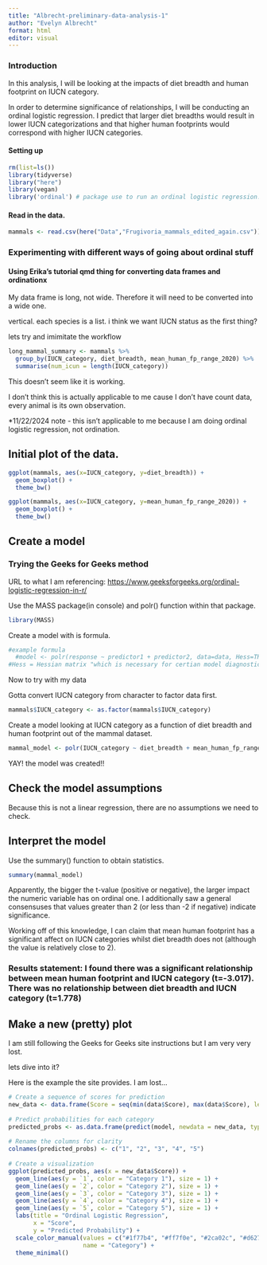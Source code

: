 ```yaml
---
title: "Albrecht-preliminary-data-analysis-1"
author: "Evelyn Albrecht"
format: html
editor: visual
---
```


### Introduction

In this analysis, I will be looking at the impacts of diet breadth and human footprint on IUCN category.

In order to determine significance of relationships, I will be conducting an ordinal logistic regression. I predict that larger diet breadths would result in lower IUCN categorizations and that higher human footprints would correspond with higher IUCN categories.

#### Setting up

```r
rm(list=ls())  
library(tidyverse) 
library("here")
library(vegan) 
library('ordinal') # package use to run an ordinal logistic regression. 
```

#### Read in the data.

```r
mammals <- read.csv(here("Data","Frugivoria_mammals_edited_again.csv"))
```

### Experimenting with different ways of going about ordinal stuff

#### Using Erika's tutorial qmd thing for converting data frames and ordinationx

My data frame is long, not wide. Therefore it will need to be converted into a wide one.

vertical. each species is a list. i think we want IUCN status as the first thing?

lets try and imimitate the workflow

```r
long_mammal_summary <- mammals %>%
  group_by(IUCN_category, diet_breadth, mean_human_fp_range_2020) %>%
  summarise(num_icun = length(IUCN_category))
```

This doesn't seem like it is working.

I don't think this is actually applicable to me cause I don't have count data, every animal is its own observation.

\*11/22/2024 note - this isn't applicable to me because I am doing ordinal logistic regression, not ordination.

## Initial plot of the data.

```r
ggplot(mammals, aes(x=IUCN_category, y=diet_breadth)) + 
  geom_boxplot() + 
  theme_bw()
```

```r
ggplot(mammals, aes(x=IUCN_category, y=mean_human_fp_range_2020)) + 
  geom_boxplot() + 
  theme_bw()
```

## Create a model

### Trying the Geeks for Geeks method

URL to what I am referencing: <https://www.geeksforgeeks.org/ordinal-logistic-regression-in-r/>

Use the MASS package(in console) and polr() function within that package.

```r
library(MASS)
```

Create a model with is formula.

```r
#example formula 
  #model <- polr(response ~ predictor1 + predictor2, data=data, Hess=TRUE)
#Hess = Hessian matrix "which is necessary for certian model diagnostics"
```

Now to try with my data

Gotta convert IUCN category from character to factor data first.

```r
mammals$IUCN_category <- as.factor(mammals$IUCN_category)
```

Create a model looking at IUCN category as a function of diet breadth and human footprint out of the mammal dataset.

```r
mammal_model <- polr(IUCN_category ~ diet_breadth + mean_human_fp_range_2020, data = mammals, Hess = TRUE)
```

YAY! the model was created!!

## Check the model assumptions

Because this is not a linear regression, there are no assumptions we need to check.

## Interpret the model

Use the summary() function to obtain statistics.

```r
summary(mammal_model)
```

Apparently, the bigger the t-value (positive or negative), the larger impact the numeric variable has on ordinal one. I additionally saw a general consensuses that values greater than 2 (or less than -2 if negative) indicate significance.

Working off of this knowledge, I can claim that mean human footprint has a significant affect on IUCN categories whilst diet breadth does not (although the value is relatively close to 2).

### Results statement: I found there was a significant relationship between mean human footprint and IUCN category (t=-3.017). There was no relationship between diet breadth and IUCN category (t=1.778)

## Make a new (pretty) plot

I am still following the Geeks for Geeks site instructions but I am very very lost.

lets dive into it?

Here is the example the site provides. I am lost...

```r
# Create a sequence of scores for prediction
new_data <- data.frame(Score = seq(min(data$Score), max(data$Score), length.out = 100))
 
# Predict probabilities for each category
predicted_probs <- as.data.frame(predict(model, newdata = new_data, type = "probs"))
 
# Rename the columns for clarity
colnames(predicted_probs) <- c("1", "2", "3", "4", "5")
 
# Create a visualization
ggplot(predicted_probs, aes(x = new_data$Score)) +
  geom_line(aes(y = `1`, color = "Category 1"), size = 1) +
  geom_line(aes(y = `2`, color = "Category 2"), size = 1) +
  geom_line(aes(y = `3`, color = "Category 3"), size = 1) +
  geom_line(aes(y = `4`, color = "Category 4"), size = 1) +
  geom_line(aes(y = `5`, color = "Category 5"), size = 1) +
  labs(title = "Ordinal Logistic Regression",
       x = "Score",
       y = "Predicted Probability") +
  scale_color_manual(values = c("#1f77b4", "#ff7f0e", "#2ca02c", "#d62728", "#9467bd"),
                     name = "Category") +
  theme_minimal()
```
